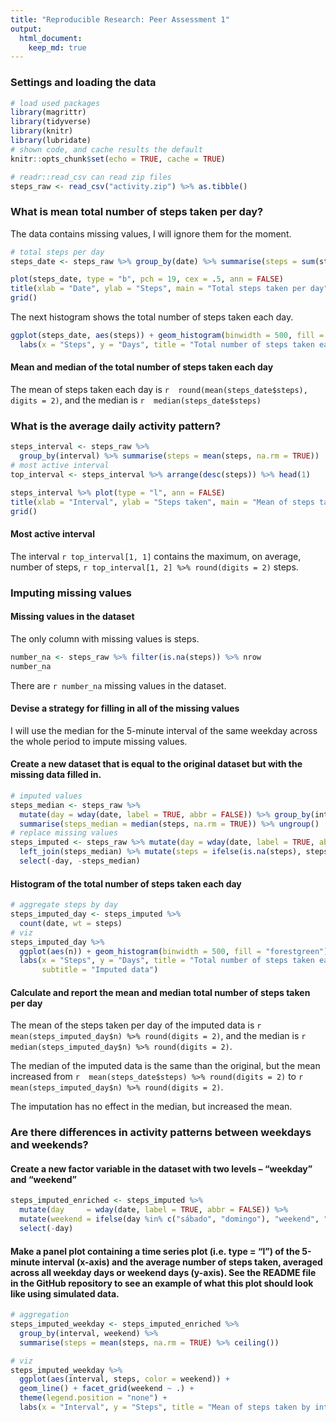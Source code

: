```yaml
---
title: "Reproducible Research: Peer Assessment 1"
output: 
  html_document:
    keep_md: true
--- 
```


### Settings and loading the data

```r
# load used packages
library(magrittr)
library(tidyverse)
library(knitr)     
library(lubridate) 
# shown code, and cache results the default
knitr::opts_chunk$set(echo = TRUE, cache = TRUE)
```
```r
# readr::read_csv can read zip files     
steps_raw <- read_csv("activity.zip") %>% as.tibble()
```

### What is mean total number of steps taken per day?

The data contains missing values, I will ignore them for the moment.

```r
# total steps per day
steps_date <- steps_raw %>% group_by(date) %>% summarise(steps = sum(steps, na.rm = TRUE))
```
```r
plot(steps_date, type = "b", pch = 19, cex = .5, ann = FALSE)
title(xlab = "Date", ylab = "Steps", main = "Total steps taken per day")
grid()
```

The next histogram shows the total number of steps taken each day.

```r
ggplot(steps_date, aes(steps)) + geom_histogram(binwidth = 500, fill = "firebrick") + 
  labs(x = "Steps", y = "Days", title = "Total number of steps taken each day")
```

#### Mean and median of the total number of steps taken each day

The mean of steps taken each day is `r  round(mean(steps_date$steps), digits = 2)`, and the median is `r  median(steps_date$steps)`


### What is the average daily activity pattern?

```r
steps_interval <- steps_raw %>% 
  group_by(interval) %>% summarise(steps = mean(steps, na.rm = TRUE))
# most active interval
top_interval <- steps_interval %>% arrange(desc(steps)) %>% head(1)
```
```r
steps_interval %>% plot(type = "l", ann = FALSE)
title(xlab = "Interval", ylab = "Steps taken", main = "Mean of steps take by interval")
grid()
```



#### Most active interval
The interval `r top_interval[1, 1]` contains the maximum, on average, number of steps, `r top_interval[1, 2] %>% round(digits = 2)` steps.


### Imputing missing values

#### Missing values in the dataset

The only column with missing values is steps.

```r
number_na <- steps_raw %>% filter(is.na(steps)) %>% nrow
number_na
```


There are `r number_na` missing values in the dataset.  


#### Devise a strategy for filling in all of the missing values

I will use the median for the 5-minute interval of the same weekday across the whole period to impute missing values.


#### Create a new dataset that is equal to the original dataset but with the missing data filled in.

```r
# imputed values
steps_median <- steps_raw %>% 
  mutate(day = wday(date, label = TRUE, abbr = FALSE)) %>% group_by(interval, day) %>%
  summarise(steps_median = median(steps, na.rm = TRUE)) %>% ungroup()
# replace missing values
steps_imputed <- steps_raw %>% mutate(day = wday(date, label = TRUE, abbr = FALSE)) %>% 
  left_join(steps_median) %>% mutate(steps = ifelse(is.na(steps), steps_median, steps)) %>% 
  select(-day, -steps_median)
```

#### Histogram of the total number of steps taken each day

```r
# aggregate steps by day
steps_imputed_day <- steps_imputed %>%   
  count(date, wt = steps)
# viz
steps_imputed_day %>%
  ggplot(aes(n)) + geom_histogram(binwidth = 500, fill = "forestgreen") +
  labs(x = "Steps", y = "Days", title = "Total number of steps taken each day",
       subtitle = "Imputed data")
```

#### Calculate and report the mean and median total number of steps taken per day

The mean of the steps taken per day of the imputed data is `r mean(steps_imputed_day$n) %>% round(digits = 2)`, 
and the median is `r median(steps_imputed_day$n) %>% round(digits = 2)`.  

The median of the imputed data is the same than the original, but the mean increased from 
`r  mean(steps_date$steps) %>% round(digits = 2)` to `r mean(steps_imputed_day$n) %>% round(digits = 2)`.  

The imputation has no effect in the median, but increased the mean.  


### Are there differences in activity patterns between weekdays and weekends?

#### Create a new factor variable in the dataset with two levels – “weekday” and “weekend”

```r
steps_imputed_enriched <- steps_imputed %>% 
  mutate(day     = wday(date, label = TRUE, abbr = FALSE)) %>% 
  mutate(weekend = ifelse(day %in% c("sábado", "domingo"), "weekend", "weekday")) %>%   
  select(-day)
```

#### Make a panel plot containing a time series plot (i.e. type = "l") of the 5-minute interval (x-axis) and the average number of steps taken, averaged across all weekday days or weekend days (y-axis). See the README file in the GitHub repository to see an example of what this plot should look like using simulated data.

```r
# aggregation
steps_imputed_weekday <- steps_imputed_enriched %>%  
  group_by(interval, weekend) %>% 
  summarise(steps = mean(steps, na.rm = TRUE) %>% ceiling())
```
```r
# viz  
steps_imputed_weekday %>% 
  ggplot(aes(interval, steps, color = weekend)) +
  geom_line() + facet_grid(weekend ~ .) +
  theme(legend.position = "none") +
  labs(x = "Interval", y = "Steps", title = "Mean of steps taken by interval")
```

